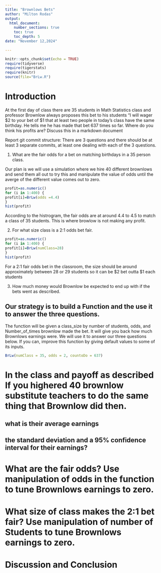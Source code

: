 ```yaml
---
title: "Brownlows Bets"
author: "Milton Rodas"
output: 
  html_document:
    number_sections: true
    toc: true
    toc_depth: 5
date: "November 12,2024"    
    
---
```

```r
knitr::opts_chunk$set(echo = TRUE)
require(tidyverse)
require(tigerstats)
require(knitr)
source(file="BrLw.R")
```


<!-- We recommend you use git branches -- create a separate branch for each major section i.e. Introduction, Methods, Results, Inferential Results, and Discussion and Conclusions - leave the YAML block untouched until the final merge where you put in your own name !-->

# Introduction

<!--In this section you explain what you are trying to show.  Where did the data come from?  What is the research or other question you are trying to answer?!-->

 At the first day of class there are 35 students in Math Statistics class and professor Brownlow always proposes this bet to his students "I will wager $2 to your bet of $1 that at least two people in today's class have  the same birthday.  He tells me he has made that bet 637 times so far. Where do you think his profits are? Discuss this in a markdown document
 
Report git commit structure:
There are 3 questions and there should be at least 3 separate commits, at least one dealing with each of the 3 questions.

1. What are the fair odds for a bet on matching birthdays in a 35 person class.

Our plan is we will use a simulation where we hire 40 different brownlows and send them all out to try this and manipulate the value of odds until the averge of the different value comes out to zero.

```r
profit=as.numeric()
for (i in 1:400) {
profit[i]=BrLw(odds =4.4)
}
hist(profit)
```

   According to the histrogram, the fair odds are at around 4.4 to 4.5 to match a class of 35 students. This is where browlow is not making any profit.

2. For what size class is a 2:1 odds bet fair.

```r
profit=as.numeric()
for (i in 1:400) {
profit[i]=BrLw(numClass=28)
}
hist(profit)
```

   For a 2:1 fair odds bet in the classroom, the size should be around approximately between 28 or 29 students so it can be $2 bet outta $1 each students

3. How much money would Brownlow be expected to end up with if the bets went as described.

## Our strategy is to build a Function and the use it to answer the three questions. 

The function will be given a class_size by number of students, odds, and Number_of_times brownlow made the bet.  It will give you back how much Brownlows earnings were. We will use it to answer our three questions below. If you can, improve this function by giving default values to some of its inputs. 

```r
BrLw(numClass = 35, odds = 2, countoDo = 637)
```


# In the class and payoff as described  If you highered 40 brownlow substitute teachers to do the same thing that Brownlow did then.
## what is their average earnings
## the standard deviation and a 95% confidence interval for their earnings?
  
<!--Explain and display your method of coming up with a 95% confidence interval of  professor Brownlows winnings (or losings)-->


# What are the fair odds? Use manipulation of odds in the function to tune Brownlows earnings to zero. 


<!--Decide on your methods:  In this section explain the approach you will take to attack the issue --- how will you decide on a likely estimate of professor Brownlow's earnings or losses after 637 bets. Also explain how you construct a 95% confidence interval about your estimate of his winnings !-->




# What size of class makes the 2:1 bet fair?  Use manipulation of number of Students to tune Brownlows earnings to zero.

<!--Explain and display the results of your method of coming up with the estimate of professor Brownlows betting profits!-->








# Discussion and Conclusion

<!--Discussion and conclusion here.  If professor Brownlow is consistantly making or losing money how could he change his payout so that his profits center on zero?  Also discuss what size his class should be in order to have his current scheme balance at zero profit.!-->

